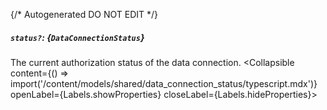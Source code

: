 {/* Autogenerated DO NOT EDIT  */}

##### `status?`: *{`DataConnectionStatus`}*
The current authorization status of the data connection.
<Collapsible content={() => import('/content/models/shared/data_connection_status/typescript.mdx')} openLabel={Labels.showProperties} closeLabel={Labels.hideProperties}>
</Collapsible>


